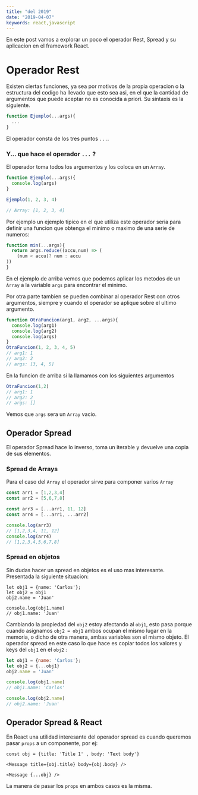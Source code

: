 ```yaml
---
title: "del 2019"
date: "2019-04-07"
keywords: react,javascript
---
```


En este post vamos a explorar un poco el operador Rest, Spread y su aplicacion
en el framework React.

# Operador Rest

Existen ciertas funciones, ya sea por motivos de la propia operacion o la
estructura del codigo ha llevado que esto sea asi, en el que la cantidad de
argumentos que puede aceptar no es conocida a priori. Su sintaxis es la
siguiente.

```javascript
function Ejemplo(...args){
  ...
}
```
El operador consta de los tres puntos `...`. 

### Y... que hace el operador `...` ?

El operador toma todos los argumentos y los coloca en un `Array`.

```javascript
function Ejemplo(...args){
  console.log(args)
}

Ejemplo(1, 2, 3, 4)

// Array: [1, 2, 3, 4]

```

Por ejemplo un ejemplo tipico en el que utiliza este operador seria para definir
una funcion que obtenga el minimo o maximo de una serie de numeros:

```javascript
function min(...args){
  return args.reduce((accu,num) => (
    (num < accu)? num : accu
))
}
```
En el ejemplo de arriba vemos que podemos aplicar los metodos de un `Array` a la
variable `args` para encontrar el minimo.

Por otra parte tambien se pueden combinar al operador Rest con otros argumentos,
siempre y cuando el operador se aplique sobre el ultimo argumento.

```javascript
function OtraFuncion(arg1, arg2, ...args){
  console.log(arg1)
  console.log(arg2)
  console.log(args)
}
OtraFuncion(1, 2, 3, 4, 5)
// arg1: 1
// arg2: 2
// args: [3, 4, 5]

```

En la funcion de arriba si la llamamos con los siguientes argumentos
```javascript
OtraFuncion(1,2)
// arg1: 1
// arg2: 2
// args: []

```
Vemos que `args` sera un `Array` vacio.

## Operador Spread
El operador Spread hace lo inverso, toma un iterable y devuelve una copia de sus elementos.

### Spread de Arrays
Para el caso del `Array` el operador sirve para componer varios `Array`
```javascript
const arr1 = [1,2,3,4]
const arr2 = [5,6,7,8]

const arr3 = [...arr1, 11, 12]
const arr4 = [...arr1, ...arr2]

console.log(arr3)
// [1,2,3,4, 11, 12]
console.log(arr4)
// [1,2,3,4,5,6,7,8]
```
### Spread en objetos

Sin dudas hacer un spread en objetos es el uso mas interesante.
Presentada la siguiente situacion:
```javascript{numberLines: true}
let obj1 = {name: 'Carlos'};
let obj2 = obj1
obj2.name = 'Juan'

console.log(obj1.name)
// obj1.name: 'Juan'

```
Cambiando la propiedad del `obj2` estoy afectando al `obj1`, esto pasa porque
cuando asignamos `obj2 = obj1` ambos ocupan el mismo lugar en la memoria, o
dicho de otra manera, ambas variables son el mismo objeto. El operador spread en
este caso lo que hace es copiar todos los valores y keys del `obj1` en el `obj2`
:

```javascript
let obj1 = {name: 'Carlos'};
let obj2 = {...obj1}
obj2.name = 'Juan'

console.log(obj1.name)
// obj1.name: 'Carlos'

console.log(obj2.name)
// obj2.name: 'Juan'
```

## Operador Spread & React
En React una utilidad interesante del operador spread es cuando queremos pasar
`props` a un componente, por ej:

```jsx{numberLines:true}
const obj = {title: 'Title 1' , body: 'Text body'}

<Message title={obj.title} body={obj.body} />

<Message {...obj} />

```

La manera de pasar los `props` en ambos casos es la misma.

